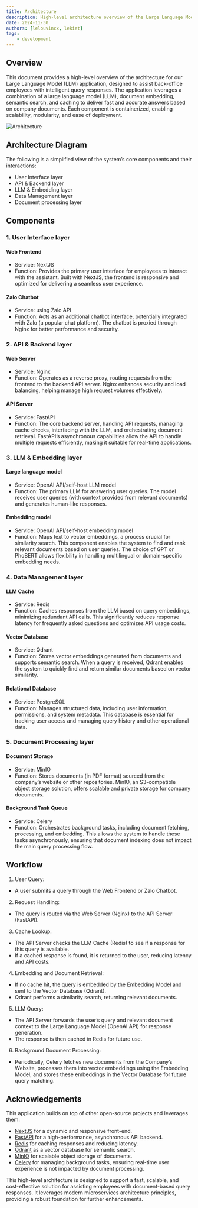 ```yaml
---
title: Architecture
description: High-level architecture overview of the Large Language Model (LLM) application for intelligent query responses.
date: 2024-11-30
authors: [lelouvincx, lekiet]
tags:
    - development
---
```




## Overview

This document provides a high-level overview of the architecture for our Large Language Model (LLM) application, designed to assist back-office employees with intelligent query responses. The application leverages a combination of a large language model (LLM), document embedding, semantic search, and caching to deliver fast and accurate answers based on company documents. Each component is containerized, enabling scalability, modularity, and ease of deployment.

<img src="/img/highLevelArchitecture/architecture.png" alt="Architecture" />

## Architecture Diagram

The following is a simplified view of the system’s core components and their interactions:

- User Interface layer
- API & Backend layer
- LLM & Embedding layer
- Data Management layer
- Document processing layer

## Components

### 1. User Interface layer

#### Web Frontend

- Service: NextJS
- Function: Provides the primary user interface for employees to interact with the assistant. Built with NextJS, the frontend is responsive and optimized for delivering a seamless user experience.

#### Zalo Chatbot

- Service: using Zalo API
- Function: Acts as an additional chatbot interface, potentially integrated with Zalo (a popular chat platform). The chatbot is proxied through Nginx for better performance and security.

### 2. API & Backend layer

#### Web Server

- Service: Nginx
- Function: Operates as a reverse proxy, routing requests from the frontend to the backend API server. Nginx enhances security and load balancing, helping manage high request volumes effectively.

#### API Server

- Service: FastAPI
- Function: The core backend server, handling API requests, managing cache checks, interfacing with the LLM, and orchestrating document retrieval. FastAPI’s asynchronous capabilities allow the API to handle multiple requests efficiently, making it suitable for real-time applications.

### 3. LLM & Embedding layer

#### Large language model

- Service: OpenAI API/self-host LLM model
- Function: The primary LLM for answering user queries. The model receives user queries (with context provided from relevant documents) and generates human-like responses.

#### Embedding model

- Service: OpenAI API/self-host embedding model
- Function: Maps text to vector embeddings, a process crucial for similarity search. This component enables the system to find and rank relevant documents based on user queries. The choice of GPT or PhoBERT allows flexibility in handling multilingual or domain-specific embedding needs.

### 4. Data Management layer

#### LLM Cache

- Service: Redis
- Function: Caches responses from the LLM based on query embeddings, minimizing redundant API calls. This significantly reduces response latency for frequently asked questions and optimizes API usage costs.

#### Vector Database

- Service: Qdrant
- Function: Stores vector embeddings generated from documents and supports semantic search. When a query is received, Qdrant enables the system to quickly find and return similar documents based on vector similarity.

#### Relational Database

- Service: PostgreSQL
- Function: Manages structured data, including user information, permissions, and system metadata. This database is essential for tracking user access and managing query history and other operational data.

### 5. Document Processing layer

#### Document Storage

- Service: MinIO
- Function: Stores documents (in PDF format) sourced from the company’s website or other repositories. MinIO, an S3-compatible object storage solution, offers scalable and private storage for company documents.

#### Background Task Queue

- Service: Celery
- Function: Orchestrates background tasks, including document fetching, processing, and embedding. This allows the system to handle these tasks asynchronously, ensuring that document indexing does not impact the main query processing flow.

## Workflow

1. User Query:

- A user submits a query through the Web Frontend or Zalo Chatbot.

2. Request Handling:

- The query is routed via the Web Server (Nginx) to the API Server (FastAPI).

3. Cache Lookup:

- The API Server checks the LLM Cache (Redis) to see if a response for this query is available.
- If a cached response is found, it is returned to the user, reducing latency and API costs.

4. Embedding and Document Retrieval:

- If no cache hit, the query is embedded by the Embedding Model and sent to the Vector Database (Qdrant).
- Qdrant performs a similarity search, returning relevant documents.

5. LLM Query:

- The API Server forwards the user’s query and relevant document context to the Large Language Model (OpenAI API) for response generation.
- The response is then cached in Redis for future use.

6. Background Document Processing:

- Periodically, Celery fetches new documents from the Company’s Website, processes them into vector embeddings using the Embedding Model, and stores these embeddings in the Vector Database for future query matching.

## Acknowledgements

This application builds on top of other open-source projects and leverages them:

- [NextJS](https://github.com/vercel/next.js) for a dynamic and responsive front-end.
- [FastAPI](https://github.com/fastapi/fastapi) for a high-performance, asynchronous API backend.
- [Redis](https://github.com/redis/redis) for caching responses and reducing latency.
- [Qdrant](https://github.com/qdrant/qdrant) as a vector database for semantic search.
- [MinIO](https://github.com/minio/minio) for scalable object storage of documents.
- [Celery](https://github.com/celery/celery) for managing background tasks, ensuring real-time user experience is not impacted by document processing.

This high-level architecture is designed to support a fast, scalable, and cost-effective solution for assisting employees with document-based query responses. It leverages modern microservices architecture principles, providing a robust foundation for further enhancements.
